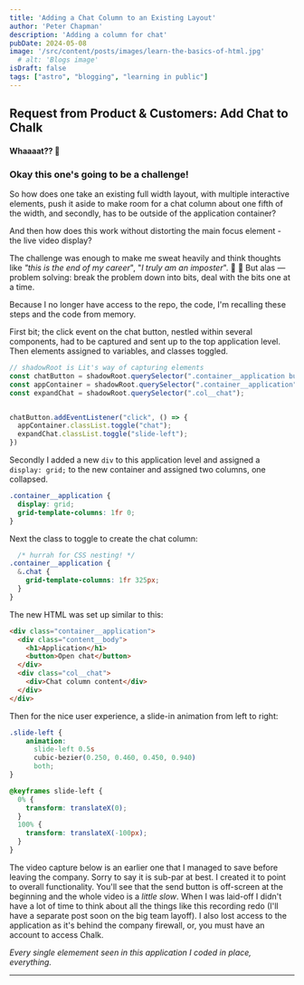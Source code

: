 ```yaml
---
title: 'Adding a Chat Column to an Existing Layout'
author: 'Peter Chapman'
description: 'Adding a column for chat'
pubDate: 2024-05-08
image: '/src/content/posts/images/learn-the-basics-of-html.jpg'
  # alt: 'Blogs image'
isDraft: false
tags: ["astro", "blogging", "learning in public"]
---
```




## Request from Product &amp; Customers: Add Chat to Chalk

#### Whaaaat?? 🤔 
<Picture src={worrying} alt="Maybe I cannot do this!" format="avif" width={440} class="border__drawn" />

### Okay this one's going to be a challenge! 
So how does one take an existing full width layout, with multiple interactive elements, push it aside to make room for a chat column about one fifth of the width, and secondly, has to be outside of the application container?  

And then how does this work without distorting the main focus element - the live video display?

The challenge was enough to make me sweat heavily and think thoughts like _"this is the end of my career_", "_I truly am an imposter_". 😬 😬 But alas &mdash; problem solving: break the problem down into bits, deal with the bits one at a time.

Because I no longer have access to the repo, the code, I'm recalling these steps and the code from memory. 

First bit; the click event on the chat button, nestled within several components, had to be captured and sent up to the top application level. Then elements assigned to variables, and classes toggled. 
```javascript
// shadowRoot is Lit's way of capturing elements
const chatButton = shadowRoot.querySelector(".container__application button");
const appContainer = shadowRoot.querySelector(".container__application");
const expandChat = shadowRoot.querySelector(".col__chat");


chatButton.addEventListener("click", () => {
  appContainer.classList.toggle("chat");
  expandChat.classList.toggle("slide-left");
})
```

Secondly I added a new `div` to this application level and assigned a `display: grid;` to the new container and assigned two columns, one collapsed.

```css
.container__application {
  display: grid;
  grid-template-columns: 1fr 0;
}
```

Next the class to toggle to create the chat column:

```css
  /* hurrah for CSS nesting! */
.container__application {
  &.chat {
    grid-template-columns: 1fr 325px;
  }
}
```

The new HTML was set up similar to this:
```html
<div class="container__application">
  <div class="content__body">
    <h1>Application</h1>
    <button>Open chat</button>
  </div>
  <div class="col__chat">
    <div>Chat column content</div>
  </div>
</div>
```

Then for the nice user experience, a slide-in animation from left to right:
```css 
.slide-left {
    animation: 
      slide-left 0.5s 
      cubic-bezier(0.250, 0.460, 0.450, 0.940) 
      both;
}

@keyframes slide-left {
  0% {
    transform: translateX(0);
  }
  100% {
    transform: translateX(-100px);
  }
}
```

The video capture below is an earlier one that I managed to save before leaving the company. Sorry to say it is sub-par at best. I created it to point to overall functionality. You'll see that the send button is off-screen at the beginning and the whole video is a _little slow_. When I was laid-off I didn't have a lot of time to think about all the things like this recording redo (I'll have a separate post soon on the big team layoff). I also lost access to the application as it's behind the company firewall, or, you must have an account to access Chalk.

<div class="video-player" style="width: 100%;">
  <Vimeo id="https://vimeo.com/944271340?share=copy"
    params="#t=1m26s"
    posterQuality="max" />
</div>

*Every single elemement seen in this application I coded in place, everything.* 


---